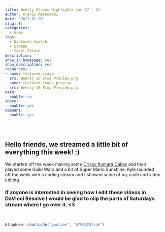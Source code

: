 ```yaml
---
title: Weekly Stream Highlights Jan 17 - 23
author: Alexis Meskowski
date: '2021-01-26'
slug: []
categories:
  - Game
tags:
  - Nintendo Switch
  - Stream
  - Sweet Potato
description: ''
show_in_homepage: yes
show_description: yes
resources:
- name: featured-image
  src: Weekly 16 Blog Preview.png
- name: featured-image-preview
  src: Weekly 16 Blog Preview.png
math:
  enable: no
share:
  enable: yes
comment:
  enable: yes
---
```


<!-- draft: false -->
<!-- Featured Image: 780x234 -->
<!-- Links: [](){target="_blank"} -->

<br>

## Hello friends, we streamed a little bit of everything this week! :)

We started off the week making some [Crispy Kumara Cakes](https://quitegoodfood.co.nz/crispy-kumara-cakes/){target="_blank"} and then played some Guild Wars and a bit of Super Mario Sunshine. Kyle rounded off the week with a coding stream and I showed some of my code and video editing. 

### If anyone is interested in seeing how I edit these videos in DaVinci Resolve I would be glad to clip the parts of Saturdays stream where I go over it. <3

<br>

```r
blogdown::shortcode("youtube", "bYFZgI5fruk")
```

<br>
